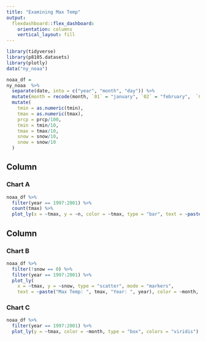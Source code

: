 ```yaml
---
title: "Examining Max Temp"
output: 
  flexdashboard::flex_dashboard:
    orientation: columns
    vertical_layout: fill
---
```


```r
library(tidyverse)
library(p8105.datasets)
library(plotly)
data("ny_noaa")
```

```r
noaa_df = 
ny_noaa  %>% 
  separate(date, into = c("year", "month", "day")) %>% 
  mutate(month = recode(month, `01` = "january", `02` = "february",  `03` = "march", `04` = "april", `05` = "may", `06` = "june", `07` = "july", `08` = "august", `09` = "september", `10` = "october", `11` = "november", `12` = "december")) %>% 
  mutate(
    tmin = as.numeric(tmin),
    tmax = as.numeric(tmax),
    prcp = prcp/100,
    tmin = tmin/10,
    tmax = tmax/10,
    snow = snow/10,
    snow = snow/10
  )
```


Column {data-width=350}
-----------------------------------------------------------------------

### Chart A

```r
noaa_df %>% 
  filter(year == 1997:2001) %>%
  count(tmax) %>% 
  plot_ly(x = ~tmax, y = ~n, color = ~tmax, type = "bar", text = ~paste("Temp: ", tmax, "Count: ", n), colors = "viridis")
```

Column {data-width=650}
-----------------------------------------------------------------------

### Chart B

```r
noaa_df %>%
  filter(!snow == 0) %>% 
  filter(year == 1997:2001) %>% 
  plot_ly(
    x = ~tmax, y = ~snow, type = "scatter", mode = "markers", 
    text = ~paste("Max Temp: ", tmax, "Year: ", year), color = ~month, "alpha" = 0.7, colors = "viridis")
```

### Chart C

```r
noaa_df %>% 
  filter(year == 1997:2001) %>%
  plot_ly(y = ~tmax, color = ~month, type = "box", colors = "viridis")
```

